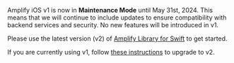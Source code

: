 <Callout warning>

Amplify iOS v1 is now in **Maintenance Mode** until May 31st, 2024. This means that we will continue to include updates to ensure compatibility with backend services and security. No new features will be introduced in v1.

Please use the latest version (v2) of [Amplify Library for Swift](/swift/) to get started.

If you are currently using v1, follow [these instructions](/swift/get-started/project-setup/) to upgrade to v2.

</Callout>
